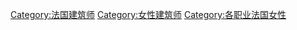 [[Category:法国建筑师|Category:法国建筑师]]
[[Category:女性建筑师|Category:女性建筑师]]
[[Category:各职业法国女性|Category:各职业法国女性]]
